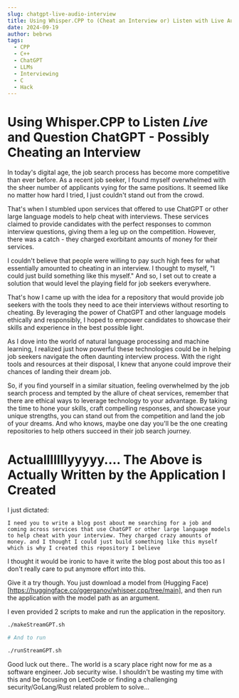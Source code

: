 ```yaml
---
slug: chatgpt-live-audio-interview
title: Using Whisper.CPP to (Cheat an Interview or) Listen with Live Audio and Question ChatGPT 
date: 2024-09-19
author: bebrws
tags:
  - CPP
  - C++
  - ChatGPT
  - LLMs
  - Interviewing
  - C
  - Hack
---
```


# Using Whisper.CPP to Listen *Live* and Question ChatGPT - Possibly Cheating an Interview

In today's digital age, the job search process has become more competitive than ever before. As a recent job seeker, I found myself overwhelmed with the sheer number of applicants vying for the same positions. It seemed like no matter how hard I tried, I just couldn't stand out from the crowd.

That's when I stumbled upon services that offered to use ChatGPT or other large language models to help cheat with interviews. These services claimed to provide candidates with the perfect responses to common interview questions, giving them a leg up on the competition. However, there was a catch - they charged exorbitant amounts of money for their services.

I couldn't believe that people were willing to pay such high fees for what essentially amounted to cheating in an interview. I thought to myself, "I could just build something like this myself." And so, I set out to create a solution that would level the playing field for job seekers everywhere.

That's how I came up with the idea for a repository that would provide job seekers with the tools they need to ace their interviews without resorting to cheating. By leveraging the power of ChatGPT and other language models ethically and responsibly, I hoped to empower candidates to showcase their skills and experience in the best possible light.

As I dove into the world of natural language processing and machine learning, I realized just how powerful these technologies could be in helping job seekers navigate the often daunting interview process. With the right tools and resources at their disposal, I knew that anyone could improve their chances of landing their dream job.

So, if you find yourself in a similar situation, feeling overwhelmed by the job search process and tempted by the allure of cheat services, remember that there are ethical ways to leverage technology to your advantage. By taking the time to hone your skills, craft compelling responses, and showcase your unique strengths, you can stand out from the competition and land the job of your dreams. And who knows, maybe one day you'll be the one creating repositories to help others succeed in their job search journey.

# Actualllllllyyyyy.... The Above is Actually Written by the Application I Created

I just dictated: 
```
I need you to write a blog post about me searching for a job and coming across services that use ChatGPT or other large language models to help cheat with your interview. They charged crazy amounts of money. and I thought I could just build something like this myself which is why I created this repository I believe
```

I thought it would be ironic to have it write the blog post about this too as I don't really care to put anymore effort into this.

Give it a try though.
You just download a model from (Hugging Face)[https://huggingface.co/ggerganov/whisper.cpp/tree/main], and then run the application with the model path as an argument.

I even provided 2 scripts to make and run the application in the repository.
```bash
./makeStreamGPT.sh

# And to run

./runStreamGPT.sh
```

Good luck out there.. The world is a scary place right now for me as a software engineer. Job security wise.
I shouldn't be wasting my time with this and be focusing on LeetCode or finding a challenging security/GoLang/Rust related problem to solve...
